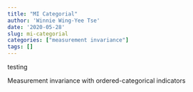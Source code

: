 ```yaml
---
title: "MI Categorial"
author: 'Winnie Wing-Yee Tse'
date: '2020-05-28'
slug: mi-categorial
categories: ["measurement invariance"]
tags: []
---
```


testing

<!--more-->


Measurement invariance with ordered-categorical indicators